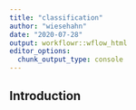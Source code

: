 ```yaml
---
title: "classification"
author: "wiesehahn"
date: "2020-07-28"
output: workflowr::wflow_html
editor_options:
  chunk_output_type: console
---
```


## Introduction

```r

```

